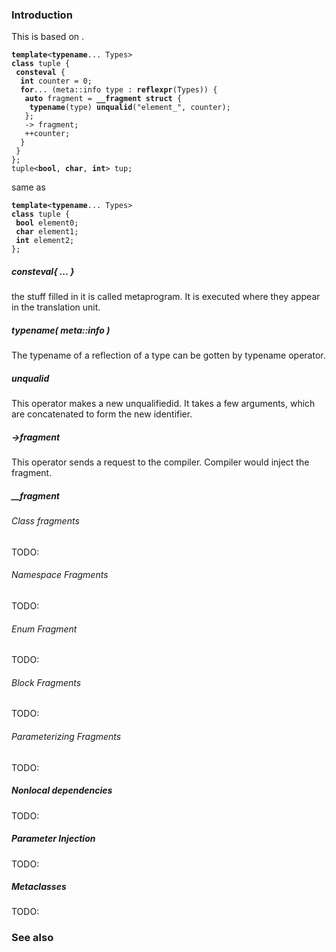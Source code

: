 {{title|Compiletime Metaprogramming in C++ in P1717R0}}
{{fmbox | class=noprint | style=font-size: 0.8em | text='''Info:''' this is not an experimental feature. Only an alternative-only paper {{mark since P1717}}.}}
{{cpp/experimental/navbar}}
===Introduction===
This is based on {{wg21|P0712}}.
 '''template'''&lt;'''typename'''... Types&gt;
 '''class''' tuple {
  '''consteval''' {
   '''int''' counter = 0;
   '''for'''... (meta::info type : '''reflexpr'''(Types)) {
    '''auto''' fragment = '''__fragment struct''' {
     '''typename'''(type) '''unqualid'''("element_", counter);
    };
    -&gt; fragment;
    ++counter;
   }
  }
 };
 tuple&lt;'''bool''', '''char''', '''int'''&gt; tup;

same as
 '''template'''&lt;'''typename'''... Types&gt;
 '''class''' tuple {
  '''bool''' element0;
  '''char''' element1;
  '''int''' element2;
 };


=====consteval{ ... }=====
the stuff filled in it is called metaprogram. It is executed where they appear in the translation unit.
=====typename( meta::info )=====
The typename of a reflection of a type can be gotten by typename operator.

=====unqualid=====
This operator makes a new unqualifiedid. It takes a few arguments, which are concatenated to form the new identifier. 
=====-&gt;fragment=====
This operator sends a request to the compiler. Compiler would inject the fragment.
=====__fragment=====
======Class fragments======
TODO:
======Namespace Fragments======
TODO:
======Enum Fragment======
TODO:
======Block Fragments======
TODO:
======Parameterizing Fragments======
TODO:
=====Nonlocal dependencies=====
TODO:
=====Parameter Injection=====
TODO:
=====Metaclasses=====
TODO:
===See also===
{{wg21|p1717r0}}